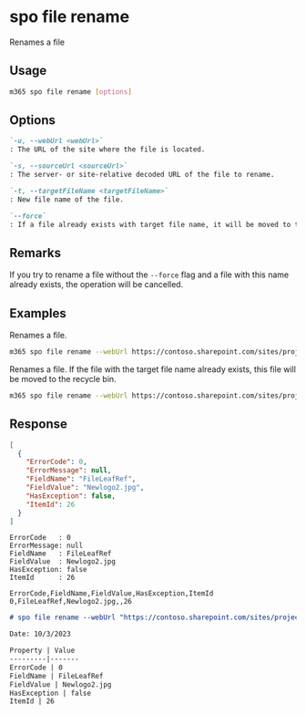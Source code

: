 
# spo file rename

Renames a file

## Usage

```sh
m365 spo file rename [options]
```

## Options

```md definition-list
`-u, --webUrl <webUrl>`
: The URL of the site where the file is located.

`-s, --sourceUrl <sourceUrl>`
: The server- or site-relative decoded URL of the file to rename.

`-t, --targetFileName <targetFileName>`
: New file name of the file.

`--force`
: If a file already exists with target file name, it will be moved to the recycle bin. If omitted, the rename operation will be canceled if a file already exists with the specified file name.
```

<Global />

## Remarks

If you try to rename a file without the `--force` flag and a file with this name already exists, the operation will be cancelled.

## Examples

Renames a file.

```sh
m365 spo file rename --webUrl https://contoso.sharepoint.com/sites/project-x --sourceUrl '/Shared Documents/Test1.docx' --targetFileName 'Test2.docx'
```

Renames a file. If the file with the target file name already exists, this file will be moved to the recycle bin.

```sh
m365 spo file rename --webUrl https://contoso.sharepoint.com/sites/project-x --sourceUrl '/Shared Documents/Test1.docx' --targetFileName 'Test2.docx' --force
```

## Response

<Tabs>
  <TabItem value="JSON">

  ```json
  [
    {
      "ErrorCode": 0,
      "ErrorMessage": null,
      "FieldName": "FileLeafRef",
      "FieldValue": "Newlogo2.jpg",
      "HasException": false,
      "ItemId": 26
    }
  ]
  ```

  </TabItem>
  <TabItem value="Text">

  ```text
  ErrorCode   : 0
  ErrorMessage: null
  FieldName   : FileLeafRef
  FieldValue  : Newlogo2.jpg
  HasException: false
  ItemId      : 26
  ```

  </TabItem>
  <TabItem value="CSV">

  ```csv
  ErrorCode,FieldName,FieldValue,HasException,ItemId
  0,FileLeafRef,Newlogo2.jpg,,26
  ```

  </TabItem>
  <TabItem value="Markdown">

  ```md
  # spo file rename --webUrl "https://contoso.sharepoint.com/sites/project-x" --sourceUrl "/Shared Documents/Newlogo.jpg" --targetFileName "Newlogo2.jpg"

  Date: 10/3/2023

  Property | Value
  ---------|-------
  ErrorCode | 0
  FieldName | FileLeafRef
  FieldValue | Newlogo2.jpg
  HasException | false
  ItemId | 26
  ```

  </TabItem>
</Tabs>
